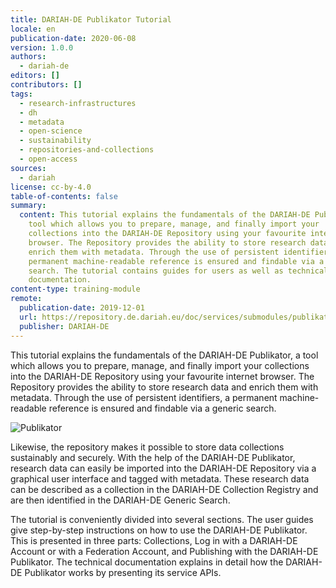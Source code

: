 ```yaml
---
title: DARIAH-DE Publikator Tutorial
locale: en
publication-date: 2020-06-08
version: 1.0.0
authors:
  - dariah-de
editors: []
contributors: []
tags:
  - research-infrastructures
  - dh
  - metadata
  - open-science
  - sustainability
  - repositories-and-collections
  - open-access
sources:
  - dariah
license: cc-by-4.0
table-of-contents: false
summary:
  content: This tutorial explains the fundamentals of the DARIAH-DE Publikator, a
    tool which allows you to prepare, manage, and finally import your
    collections into the DARIAH-DE Repository using your favourite internet
    browser. The Repository provides the ability to store research data and
    enrich them with metadata. Through the use of persistent identifiers, a
    permanent machine-readable reference is ensured and findable via a generic
    search. The tutorial contains guides for users as well as technical
    documentation.
content-type: training-module
remote:
  publication-date: 2019-12-01
  url: https://repository.de.dariah.eu/doc/services/submodules/publikator/docs/index.html
  publisher: DARIAH-DE
---
```

This tutorial explains the fundamentals of the DARIAH-DE Publikator, a tool which allows you to prepare, manage, and finally import your collections into the DARIAH-DE Repository using your favourite internet browser. The Repository provides the ability to store research data and enrich them with metadata. Through the use of persistent identifiers, a permanent machine-readable reference is ensured and findable via a generic search.

![Publikator](/assets/content/assets/en/resources/external/dariah-de-publikator-tutorial/publikator1.jpg)

Likewise, the repository makes it possible to store data collections sustainably and securely. With the help of the DARIAH-DE Publikator, research data can easily be imported into the DARIAH-DE Repository via a graphical user interface and tagged with metadata. These research data can be described as a collection in the DARIAH-DE Collection Registry and are then identified in the DARIAH-DE Generic Search.

The tutorial is conveniently divided into several sections. The user guides give step-by-step instructions on how to use the DARIAH-DE Publikator. This is presented in three parts: Collections, Log in with a DARIAH-DE Account or with a Federation Account, and Publishing with the DARIAH-DE Publikator. The technical documentation explains in detail how the DARIAH-DE Publikator works by presenting its service APIs.

<ExternalResource title="Interested in learning more?" subtitle="Go to the DARIAH-DE Publikator Tutorial" url="https://repository.de.dariah.eu/doc/services/submodules/publikator/docs/index.html" />
